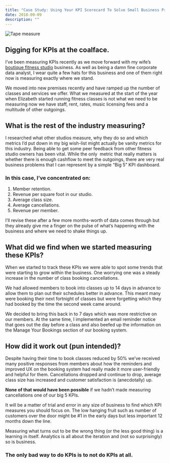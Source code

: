 ```yaml
---
title: "Case Study: Using Your KPI Scorecard To Solve Small Business Problems"
date: 2018-09-09
description: ""
---
```

![Tape measure](/images/tape-measure.jpg)

## **Digging for KPIs at the coalface.**

I’ve been measuring KPIs recently as we move forward with my wife’s [boutique fitness studio][1] business. As well as being a damn fine corporate data analyst, I wear quite a few hats for this business and one of them right now is measuring exactly where we stand.

We moved into new premises recently and have ramped up the number of classes and services we offer. What we measured at the start of the year when Elizabeth started running fitness classes is not what we need to be measuring now we have staff, rent, rates, music licensing fees and a multitude of other outgoings.

## **What is the rest of the industry measuring?**

I researched what other studios measure, why they do so and which metrics I’d put down in my big wish-list might actually be vanity metrics for this industry. Being able to get some peer feedback from other fitness studio owners has been vital. While the only  metric that really matters is whether there is enough cashflow to meet the outgoings, there are very real business problems that I can represent by a simple “Big 5” KPI dashboard.

### **In this case, I’ve concentrated on:**

  1. Member retention.
  2. Revenue per square foot in our studio.
  3. Average class size.
  4. Average cancellations.
  5. Revenue per member.

I’ll revise these after a few more months-worth of data comes through but they already give me a finger on the pulse of what’s happening with the business and where we need to shake things up.

## **What did we find when we started measuring these KPIs?**

When we started to track these KPIs we were able to spot some trends that were starting to grow within the business. One worrying one was a steady increase in the number of class booking cancellations.

We had allowed members to book into classes up to 14 days in advance to allow them to plan out their schedules better in advance. This meant many were booking their next fortnight of classes but were forgetting which they had booked by the time the second week came around.

We decided to bring this back in to 7 days which was more restrictive on our members. At the same time, I implemented an email reminder notice that goes out the day before a class and also beefed up the information on the Manage Your Bookings section of our booking system.

## How did it work out (pun intended)?

Despite having their time to book classes reduced by 50% we&#8217;ve received many positive responses from members about how the reminders and improved UX on the booking system had really made it more user-friendly and helpful for them. Cancellations dropped and continue to drop, average class size has increased and customer satisfaction is (anecdotally) up.

**None of that would have been possible** if we hadn’t made measuring cancellations one of our big 5 KPIs.

It will be a matter of trial and error in any size of business to find which KPI measures you should focus on. The low hanging fruit such as number of customers over the door might be #1 in the early days but less important 12 months down the line.

Measuring what turns out to be the wrong thing (or the less good thing) is a learning in itself. Analytics is all about the iteration and (not so surprisingly) so is business.

### The only bad way to do KPIs is to not do KPIs at all. ###

 [1]: https://curafitness.com